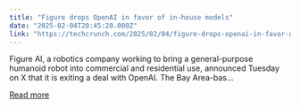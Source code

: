 ```yaml
---
title: "Figure drops OpenAI in favor of in-house models"
date: "2025-02-04T20:45:20.000Z"
link: "https://techcrunch.com/2025/02/04/figure-drops-openai-in-favor-of-in-house-models/"
---
```


Figure AI, a robotics company&#160;working to bring a general-purpose humanoid robot into commercial and residential use, announced Tuesday on X that it is exiting a deal with OpenAI. The Bay Area-bas...

[Read more](https://techcrunch.com/2025/02/04/figure-drops-openai-in-favor-of-in-house-models/)
